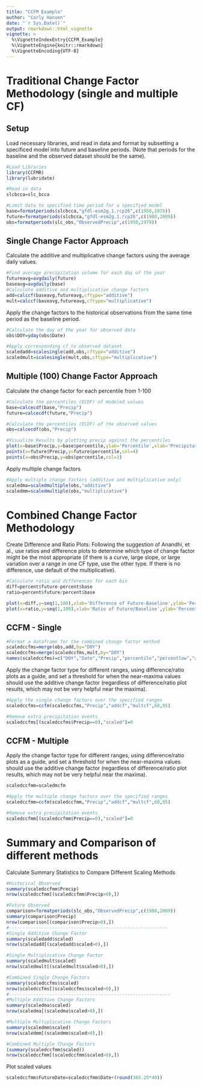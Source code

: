 ```yaml
---
title: "CCFM Example"
author: "Carly Hansen"
date: "`r Sys.Date()`"
output: rmarkdown::html_vignette
vignette: >
  %\VignetteIndexEntry{CCFM_Example}
  %\VignetteEngine{knitr::rmarkdown}
  %\VignetteEncoding{UTF-8}
---
```

# Traditional Change Factor Methodology (single and multiple CF)

## Setup

Load necessary libraries, and read in data and format by subsetting a specificed model into future and baseline periods. (Note that periods for the baseline and the observed dataset should be the same).

```r
#Load Libraries
library(CCFMR)
library(lubridate)

#Read in data
slcbcca=slc_bcca

#Limit data to specified time period for a specified model
base=formatperiods(slcbcca,"gfdl-esm2g.1.rcp26",c(1950,1979))
future=formatperiods(slcbcca,"gfdl-esm2g.1.rcp26",c(1980,2009))
obs=formatperiods(slc_obs,"ObservedPrecip",c(1950,1979))
```

## Single Change Factor Approach

Calculate the additive and multiplicative change factors using the average daily values.
```r
#Find average precipitation volume for each day of the year
futureavg=avgdaily(future)
baseavg=avgdaily(base)
#Calculate additive and multiplicative change factors
add=calccf(baseavg,futureavg,cftype="additive")
mult=calccf(baseavg,futureavg,cftype="multiplicative")
```

Apply the change factors to the historical observations from the same time period as the baseline period.
```r
#Calculate the day of the year for observed data
obs$DOY=yday(obs$Date)

#Apply corresponding cf to observed dataset
scaledadd=scalesingle(add,obs,cftype="additive")
scaledmult=scalesingle(mult,obs,cftype="multiplicative")
```

## Multiple (100) Change Factor Approach

Calculate the change factor for each percentile from 1-100
```r
#Calculate the percentiles (ECDF) of modeled values
base=calcecdf(base,"Precip")
future=calcecdf(future,"Precip")

#Calculate the percentiles (ECDF) of the observed values
obs=calcecdf(obs,"Precip")

#Visualize Results by plotting precip against the percentiles
plot(x=base$Precip,y=base$percentile,ylab='Percentile',xlab='Precipitation (mm/day)',main='ECDF',col=2)
points(x=future$Precip,y=future$percentile,col=4)
points(x=obs$Precip,y=obs$percentile,col=3)
```


Apply multiple change factors
```r
#Apply multiple change factors (additive and multiplicative only)
scaledma=scaledmultiple(obs,"additive")
scaledmm=scaledmultiple(obs,"multiplicative")
```



# Combined Change Factor Methodology



Create Difference and Ratio Plots:
Following the suggestion of Anandhi, et al., use ratios and difference plots to determine which type of change factor might be the most appropriate (if there is a curve, large slope, or large variation over a range in one CF type, use the other type. If there is no difference, use default of the multiplicative).

```r
#Calculate ratio and differences for each bin
diff=percent$future-percent$base
ratio=percent$future/percent$base

plot(x=diff,y=seq(1,100),xlab='Difference of Future-Baseline',ylab='Percentile')
plot(x=ratio,y=seq(1,100),xlab='Ratio of Future/Baseline',ylab='Percentile')
```


## CCFM - Single
```r
#Format a dataframe for the combined change factor method
scaledccfms=merge(obs,add,by="DOY")
scaledccfms=merge(scaledccfms,mult,by="DOY")
names(scaledccfms)=c("DOY","Date","Precip","percentile","percentlow","addcf","multcf")

```

Apply the change factor type for different ranges, using difference/ratio plots as a guide, and set a threshold for when the near-maxima values should use the additive change factor (regardless of difference/ratio plot results, which may not be very helpful near the maxima).
```r
#Apply the single change factors over the specified ranges
scaledccfms=ccfm(scaledccfms,"Precip","addcf","multcf",60,95)

#Remove extra precipitation events
scaledccfms[(scaledccfms$Precip==0),"scaled"]=0

```


## CCFM - Multiple

Apply the change factor type for different ranges, using difference/ratio plots as a guide, and set a threshold for when the near-maxima values should use the additive change factor (regardless of difference/ratio plot results, which may not be very helpful near the maxima).
```r
scaledccfmm=scaledmcfm

#Apply the multiple change factors over the specified ranges
scaledccfmm=ccfm(scaledccfmm,"Precip","addcf","multcf",60,95)

#Remove extra precipitation events
scaledccfmm[(scaledccfmm$Precip==0),"scaled"]=0


```

# Summary and Comparison of different methods

Calculate Summary Statistics to Compare Different Scaling Methods
```r
#Historical Observed
summary(scaledccfmm$Precip)
nrow(scaledccfmm[(scaledccfmm$Precip>0),])

#Future Observed
comparison=formatperiods(slc_obs,"ObservedPrecip",c(1980,2009))
summary(comparison$Precip)
nrow(comparison[(comparison$Precip>0),])
#-----------------------------------------------------------
#Single Additive Change Factor
summary(scaledadd$scaled)
nrow(scaledadd[(scaledadd$scaled>0),])

#Single Multiplicative Change Factor
summary(scaledmult$scaled)
nrow(scaledmult[(scaledmult$scaled>0),])

#Combined Single Change Factors
summary(scaledccfms$scaled)
nrow(scaledccfms[(scaledccfms$scaled>0),])
#------------------------------------------------------------
#Multiple Additive Change Factors
summary(scaledma$scaled)
nrow(scaledma[(scaledma$scaled>0),])

#Multiple Multiplicative Change Factors
summary(scaledmm$scaled)
nrow(scaledmm[(scaledmm$scaled>0),])

#Combined Multiple Change Factors
(summary(scaledccfmm$scaled))
nrow(scaledccfmm[(scaledccfmm$scaled>0),])

```

Plot scaled values

```r
scaledccfmm$FutureDate=scaledccfmm$Date+(round(365.25*40))
```

